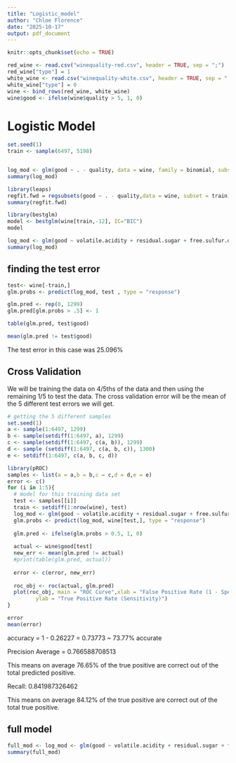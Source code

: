 ```yaml
---
title: "Logistic_model"
author: "Chloe Florence"
date: "2025-10-17"
output: pdf_document
---
```


```r
knitr::opts_chunk$set(echo = TRUE)
```


```r
red_wine <- read.csv("winequality-red.csv", header = TRUE, sep = ";")
red_wine["type"] = 1
white_wine <- read.csv("winequality-white.csv", header = TRUE, sep = ";")
white_wine["type"] = 0
wine <- bind_rows(red_wine, white_wine)
wine$good <- ifelse(wine$quality > 5, 1, 0)
```


# Logistic Model

```r
set.seed(1)
train <- sample(6497, 5198)


log_mod <- glm(good ~ . - quality, data = wine, family = binomial, subset = train)
summary(log_mod)
```


```r
library(leaps)
regfit.fwd = regsubsets(good ~ . - quality,data = wine, subset = train)
summary(regfit.fwd)
```

```r
library(bestglm)
model <- bestglm(wine[train,-12], IC="BIC")
model
```

```r
log_mod <- glm(good ~ volatile.acidity + residual.sugar + free.sulfur.dioxide + total.sulfur.dioxide + sulphates + alcohol, data = wine, family = binomial, subset = train)
summary(log_mod)
```


## finding the test error

```r
test<- wine[-train,]
glm.probs <- predict(log_mod, test , type = "response")

glm.pred <- rep(0, 1299)
glm.pred[glm.probs > .5] <- 1

table(glm.pred, test$good)

mean(glm.pred != test$good)
```

The test error in this case was 25.096%

## Cross Validation

We will be training the data on 4/5ths of the data and then using the remaining 1/5 to test the data. The cross validation error will be the mean of the 5 different test errors we will get.

```r
# getting the 5 different samples
set.seed(1)
a <- sample(1:6497, 1299)
b <- sample(setdiff(1:6497, a), 1299)
c <- sample(setdiff(1:6497, c(a, b)), 1299)
d <- sample (setdiff(1:6497, c(a, b, c)), 1300)
e <- setdiff(1:6497, c(a, b, c, d))
```


```r
library(pROC)
samples <- list(a = a,b = b,c = c,d = d,e = e)
error <- c()
for (i in 1:5){
  # model for this training data set
  test <- samples[[i]]
  train <- setdiff(1:nrow(wine), test)
  log_mod <- glm(good ~ volatile.acidity + residual.sugar + free.sulfur.dioxide + total.sulfur.dioxide + sulphates + alcohol, data = wine, family = binomial, subset = train)
  glm.probs <- predict(log_mod, wine[test,], type = "response")
  
  glm.pred <- ifelse(glm.probs > 0.5, 1, 0)
  
  actual <- wine$good[test]
  new_err <- mean(glm.pred != actual)
  #print(table(glm.pred, actual))
  
  error <- c(error, new_err)
  
  roc_obj <- roc(actual, glm.pred)
  plot(roc_obj, main = "ROC Curve",xlab = "False Positive Rate (1 - Specificity)", 
         ylab = "True Positive Rate (Sensitivity)")
}

error
mean(error)
```

accuracy = 1 - 0.26227 = 0.73773 ~ 73.77% accurate

Precision Average = 0.766588708513

This means on average 76.65% of the true positive are correct out of the total predicted positive.

Recall: 0.841987326462

This means on average 84.12% of the true positive are correct out of the total true positive. 


## full model

```r
full_mod <- log_mod <- glm(good ~ volatile.acidity + residual.sugar + free.sulfur.dioxide + total.sulfur.dioxide + sulphates + alcohol, data = wine, family = binomial)
summary(full_mod)
```





















